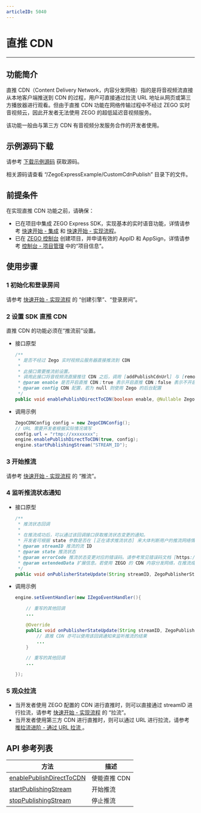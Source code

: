 ```yaml
---
articleID: 5040
---
```

# 直推 CDN

---

## 功能简介

直推 CDN（Content Delivery Network，内容分发网络）指的是将音视频流直接从本地客户端推送到 CDN 的过程，用户可直接通过拉流 URL 地址从网页或第三方播放器进行观看。但由于直推 CDN 功能在网络传输过程中不经过 ZEGO 实时音视频云，因此开发者无法使用 ZEGO 的超低延迟音视频服务。

该功能一般由与第三方 CDN 有音视频分发服务合作的开发者使用。

## 示例源码下载

请参考 [下载示例源码](/real-time-video-android-java/integration/download-demo) 获取源码。

相关源码请查看 “/ZegoExpressExample/CustomCdnPublish” 目录下的文件。


## 前提条件

在实现直推 CDN 功能之前，请确保：

- 已在项目中集成 ZEGO Express SDK，实现基本的实时语音功能，详情请参考 [快速开始 - 集成](!ExpressAudioSDK-Integration/SDK_Integration) 和 [快速开始 - 实现流程](!ExpressAudioSDK-Integration/Solution_Implementation)。
- 已在 [ZEGO 控制台](https://console.zego.im) 创建项目，并申请有效的 AppID 和 AppSign，详情请参考 [控制台 - 项目管理](/console/project-info) 中的“项目信息”。

## 使用步骤

### 1 初始化和登录房间

请参考 [快速开始 - 实现流程](/real-time-video-android-java/integration/solution-implementation#3_1) 的 “创建引擎”、“登录房间”。


### 2 设置 SDK 直推 CDN

直推 CDN 的功能必须在“推流前”设置。

- 接口原型

    ```java
    /**
     * 是否不经过 Zego 实时视频云服务器直接推流到 CDN
     *
     * 此接口需要推流前设置。
     * 调用此接口将音视频流直接推往 CDN 之后，调用 [addPublishCdnUrl] 与 [removePublishCdnUrl] 动态转推至 CDN 不再生效，因为这两个接口是从 ZEGO 实时音视频云将音视频流转推或停止转推到 CDN，若直接音视频流直接推往 CDN 将无法通过 ZEGO 实时音视频云将音视频流再动态转推至 CDN。
     * @param enable 是否开启直推 CDN；true 表示开启直推 CDN；false 表示不开启直推 CDN；默认为 false
     * @param config CDN 配置，若为 null 则使用 Zego 的后台配置
     */
    public void enablePublishDirectToCDN(boolean enable, @Nullable ZegoCDNConfig config)
    ```

- 调用示例

    ```java
    ZegoCDNConfig config = new ZegoCDNConfig();
    // URL 需要开发者根据实际情况填写
    config.url = "rtmp://xxxxxxxx";
    engine.enablePublishDirectToCDN(true, config);
    engine.startPublishingStream("STREAM_ID");
    ```

### 3 开始推流

请参考 [快速开始 - 实现流程](/real-time-video-android-java/integration/solution-implementation#3_3) 的 “推流”。

### 4 监听推流状态通知

- 接口原型

    ```java
    /**
     * 推流状态回调
     *
     * 在推流成功后，可以通过该回调接口获取推流状态变更的通知。
     * 开发者可根据 state 参数是否在 [正在请求推流状态] 来大体判断用户的推流网络情况。
     * @param streamID 推流的流 ID
     * @param state 推流状态
     * @param errorCode 推流状态变更对应的错误码。请参考常见错误码文档 [https://doc-zh.zego.im/zh/4378.html]
     * @param extendedData 扩展信息。若使用 ZEGO 的 CDN 内容分发网络，在推流成功后，该参数的内容的键为 flv_url_list，rtmp_url_list，hls_url_list。这些对应 flv、rtmp、hls协议的拉流url。若是未使用 ZEGO 的 CDN，不需关注该参数。
     */
    public void onPublisherStateUpdate(String streamID, ZegoPublisherState state, int errorCode, JSONObject extendedData)
    ```

- 调用示例

    ```java
    engine.setEventHandler(new IZegoEventHandler(){

        // 重写的其他回调
        ...

        @Override
        public void onPublisherStateUpdate(String streamID, ZegoPublisherState state, int errorCode, JSONObject extendedData){
            // 直推 CDN 亦可以使用该回调通知来监听推流的结果
            ...
        }

        // 重写的其他回调
        ...

    });
    ```

### 5 观众拉流

- 当开发者使用 ZEGO 配置的 CDN 进行直推时，则可以直接通过 streamID 进行拉流，请参考 [快速开始 - 实现流程](/real-time-video-android-java/integration/solution-implementation#3_4) 的 “拉流”。
- 当开发者使用第三方 CDN 进行直推时，则可以通过 URL 进行拉流，请参考 [推拉流进阶 - 通过 URL 拉流 ](/real-time-video-android-java/live-broadcast-capability/playing-stream-by-cdn)。

## API 参考列表

| 方法 | 描述 |
|-------|--------|
| [enablePublishDirectToCDN ](https://doc-zh.zego.im/zh/api?doc=Express_Video_SDK_API~Java~class~im-zego-zegoexpress-zego-express-engine#enable-publish-direct-to-cdn) | 使能直推 CDN |
| [startPublishingStream ](https://doc-zh.zego.im/zh/api?doc=Express_Video_SDK_API~Java~class~im-zego-zegoexpress-zego-express-engine#start-publishing-stream) | 开始推流 |
| [stopPublishingStream ](https://doc-zh.zego.im/zh/api?doc=Express_Video_SDK_API~Java~class~im-zego-zegoexpress-zego-express-engine#stop-publishing-stream) | 停止推流 |
